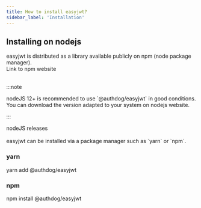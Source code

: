 ```yaml
---
title: How to install easyjwt?
sidebar_label: 'Installation'
---
```






<h2>
<Translate id="introduction.installation.title-nodejs">
Installing on nodejs
</Translate>
</h2>

<Translate id="introduction.installation.availability">
easyjwt is distributed as a library available publicly
on npm (node package manager).
</Translate>

<br />

<Link to='https://www.npmjs.com'>
    <Translate id="introduction.installation.link-npm-website">Link to npm website</Translate>
</Link>

<br />
<br />

:::note

<Translate id="introduction.installation.node-js-recommendations">
nodeJS 12+ is recommended to use `@authdog/easyjwt` in good conditions.
You can download the version adapted to your system on nodejs website.
</Translate>

:::

<Link to='https://nodejs.org/en/download/'>
    <Translate id="introduction.installation.node-js-official-releases">
        nodeJS releases
    </Translate>
</Link>

<br />
<br />

<Translate id="introduction.installation.node-js-installation-tip">
    easyjwt can be installed via a package manager such as `yarn` or `npm`.
</Translate>

### yarn

<CodeBlock className="language-shell">
    yarn add @authdog/easyjwt
</CodeBlock>


### npm

<CodeBlock className="language-shell">
    npm install @authdog/easyjwt
</CodeBlock>
